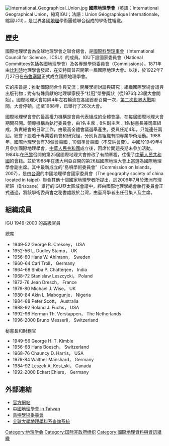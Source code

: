 [[File:International_Geographical_Union.jpg|thumb]]
'''國際地理學會'''（英語：International Geographical Union，縮寫IGU；法語：Union Géographique Internationale，縮寫UGI），是世界各國[[地理|地理]]學術團體聯合组成的學術性組織。

== 歷史 ==
國際地理學會為全球地理學會之聯合總會，是[[國際科學理事會|國際科學理事會]]（International Council for Science，ICSU）的成員。IGU下設國家委員會（National Committees包括各國地理學會）及各專題學術委員會（Commissions）。1871年由[[比利時|比利時]]地理學會發起，在安特衛普召開第一屆國際地理大會。以後，於1922年7月27日在[[布魯塞爾|布魯塞爾]]正式成立國際地理學會。

它的宗旨是：推動國際間合作與交流；開展學術討論與研究；組織國際學術會議與出版刊物；對有特殊貢獻的地理學家授予“桂冠”榮譽獎狀（從1976年23屆大會開始）。國際地理大會每隔4年左右輪流在各國首都召開一次，[[第二次世界大戰|第二次世界大戰]]期間，大會停頓。迄至1988年，已舉行了26次大會。

國際地理學會會的最高權力機構是會員代表組成的全體會議，在每屆國際地理大會期間召開。領導機構為執行委員會，由1名主席﹑8名副主席﹑1名秘書長兼司庫組成，負責總會的日常工作，由最高全體會議選舉產生。委員任期4年，只能連任兩屆。總會下設若干專業委員會和研究組，分別負責組織有關專業學術活動。1988年，國際地理學會有78個會員國﹑10個準會員國（不交納會費）。中國於1949年4月參加國際地理學會，[[中華人民共和國|中華人民共和國]]成立後，因席位問題長期未參加活動。1984年在[[巴黎|巴黎]]召開的第25屆國際地理大會修改了有關章程，往復了[[中華人民共和國|中華人民共和國]]的會籍。並於1988年在澳大利亞召開的第26屆國際地理大會上當選為國際地理學會副主席。其中最新成立的“島嶼學術委員會”（Commission on Islands，2007），是由[[台灣|台灣]]的中國地理學會國家委員會（The geography society of china located in taipei）聯合其他十個國家地理學者所提出，於2006年7月於澳洲布理斯班（Brisbane）舉行的IGU亞太區域會議中，經由國際地理學總會執行委員會正式通過，將該學術委員會之秘書處設於台灣，由臺灣學者出任召集人及主席。

== 組織成員 ==
IGU 1949-2000 的高級官員

總席
* 1949-52 George B. Cressey， USA
* 1952-56 L. Dudley Stamp， UK
* 1956-60 Hans W. Ahlmann， Sweden
* 1960-64 Carl Troll， Germany
* 1964-68 Shiba P. Chatterjee， India
* 1968-72 Stanislaw Leszcycki， Poland
* 1972-76 Jean Dresch， France
* 1976-80 Michael J. Wise， UK
* 1980-84 Akin L. Mabogunje， Nigeria
* 1984-88 Peter Scott， Australia
* 1988-92 Roland J. Fuchs， USA
* 1992-96 Herman Th. Verstappen， The Netherlands
* 1996-2000 Bruno Messerli， Switzerland

秘書長和財務官
* 1949-56 George H. T. Kimble
* 1956-68 Hans Boesch， Switzerland
* 1968-76 Chauncy D. Harris， USA
* 1976-84 Walther Manshard， Germany
* 1984-92 Leszek A. Kosi_ski， Canada
* 1992-2000 Eckart Ehlers， Germany

== 外部連結 ==
* [https://web.archive.org/web/20080311010732/http://www.igu-net.org/ 官方網站]
* [http://www.geogsoc.org.tw/ 中國地理學會 in Taiwan] {{Wayback|url=http://www.geogsoc.org.tw/ |date=20201030044404 }}
* [https://web.archive.org/web/20071022204049/http://igu-islands.giee.ntnu.edu.tw/conf_index.htm 島嶼學術委員會]
* [http://univ.cc/geolinks/advanced.php 全球大學地理學科系查詢系統] {{Wayback|url=http://univ.cc/geolinks/advanced.php |date=20190504133659 }}
{{國際科學理事會}}
{{Authority control}}
[[Category:地理学会|Category:地理学会]]
[[Category:国际非政府组织|Category:国际非政府组织]]
[[Category:國際地理資料與資訊組織|Category:國際地理資料與資訊組織]]